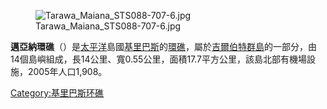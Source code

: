 [[Image:Tarawa_Maiana_STS088-707-6.jpg|thumb]]

'''邁亞納環礁'''（{{lang-en|Maiana Atoll}}）是[[太平洋|太平洋]]島國[[基里巴斯|基里巴斯]]的[[環礁|環礁]]，屬於[[吉爾伯特群島|吉爾伯特群島]]的一部分，由14個島嶼組成，長14公里、寬0.55公里，面積17.7平方公里，該島北部有機場設施，2005年人口1,908。

{{coord|0|56|N|173|00|E|display=title|source:eswiki}}

{{Kiribati-stub}}
[[Category:基里巴斯环礁|Category:基里巴斯环礁]]